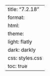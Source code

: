 ---
title: "7.2.18"
format:
    html:
        theme:
            light: flatly
            dark: darkly
        css: styles.css
        toc: true
---